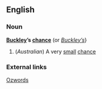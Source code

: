 ==English==
===Noun===
'''[[Buckley]]’s [[chance]]''' (or ''[[Buckley’s]]''}

#(''Australian'') A very [[small]] [[chance]]

===External links===
[http://www.anu.edu.au/ANDC/Ozwords/Oct%202000/Buckley%27s.html Ozwords]